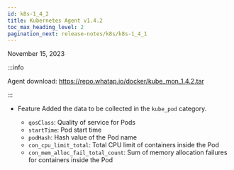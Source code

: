 ```yaml
---
id: k8s-1_4_2
title: Kubernetes Agent v1.4.2
toc_max_heading_level: 2
pagination_next: release-notes/k8s/k8s-1_4_1
---
```


November 15, 2023

:::info

Agent download: https://repo.whatap.io/docker/kube_mon_1.4.2.tar

:::

-   <Status>Feature</Status> Added the data to be collected in the <code>kube_pod</code> category.

    -   <code>qosClass</code>: Quality of service for Pods
    -   <code>startTime</code>: Pod start time
    -   <code>podHash</code>: Hash value of the Pod name
    -   <code>con_cpu_limit_total</code>: Total CPU limit of containers inside the Pod
    -   <code>con_mem_alloc_fail_total_count</code>: Sum of memory allocation failures for containers inside the Pod
